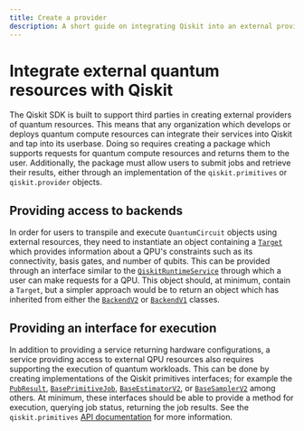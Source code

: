 ```yaml
---
title: Create a provider
description: A short guide on integrating Qiskit into an external provider's quantum resources.     
---
```

# Integrate external quantum resources with Qiskit

The Qiskit SDK is built to support third parties in creating external providers of quantum resources. This means that any organization which develops or deploys quantum compute resources can integrate their services into Qiskit and tap into its userbase. Doing so requires creating a package which supports requests for quantum compute resources and returns them to the user. Additionally, the package must allow users to submit jobs and retrieve their results, either through an implementation of the `qiskit.primitives` or `qiskit.provider` objects.

## Providing access to backends
In order for users to transpile and execute `QuantumCircuit` objects using external resources, they need to instantiate an object containing a [`Target`](../api/qiskit/qiskit.transpiler.Target) which provides information about a QPU's constraints such as its connectivity, basis gates, and number of qubits. This can be provided through an interface similar to the [`QiskitRuntimeService`](../api/qiskit-ibm-runtime/qiskit_ibm_runtime.QiskitRuntimeService) through which a user can make requests for a QPU. This object should, at minimum, contain a `Target`, but a simpler approach would be to return an object which has inherited from either the [`BackendV2`](../api/qiskit/qiskit.providers.BackendV2) or [`BackendV1`](../api/qiskit/qiskit.providers.BackendV1) classes.

## Providing an interface for execution
In addition to providing a service returning hardware configurations, a service providing access to external QPU resources also requires supporting the execution of quantum workloads. This can be done by creating implementations of the Qiskit primitives interfaces; for example the [`PubResult`](../api/qiskit/qiskit.primitives.PubResult), [`BasePrimitiveJob`](../api/qiskit/qiskit.primitives.BasePrimitiveJob), [`BaseEstimatorV2`](../api/qiskit/qiskit.primitives.BaseEstimatorV2), or [`BaseSamplerV2`](../api/qiskit/qiskit.primitives.BaseSamplerV2) among others. At minimum, these interfaces should be able to provide a method for execution, querying job status, returning the job results.      See the `qiskit.primitives` [API documentation](../api/qiskit/primitives) for more information.
